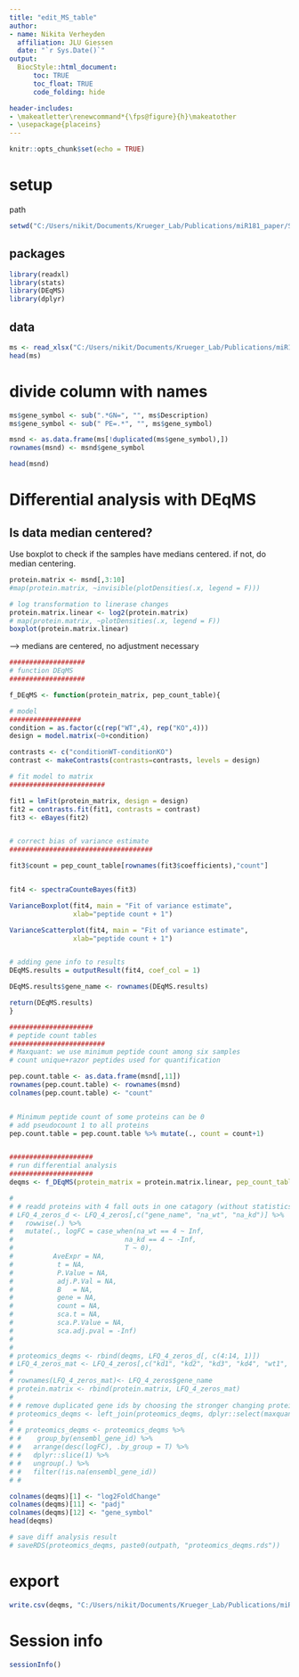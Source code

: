 ```yaml
---
title: "edit_MS_table"
author:
- name: Nikita Verheyden
  affiliation: JLU Giessen
  date: "`r Sys.Date()`"
output:
  BiocStyle::html_document:
      toc: TRUE
      toc_float: TRUE
      code_folding: hide

header-includes:
- \makeatletter\renewcommand*{\fps@figure}{h}\makeatother
- \usepackage{placeins}
---
```


```r
knitr::opts_chunk$set(echo = TRUE)
```


# setup

path
```r
setwd("C:/Users/nikit/Documents/Krueger_Lab/Publications/miR181_paper/Supporting_scripts/MS")

```

## packages
```r
library(readxl)
library(stats)
library(DEqMS)
library(dplyr)
```

## data
```r
ms <- read_xlsx("C:/Users/nikit/Documents/Krueger_Lab/Publications/miR181_paper/Supporting_scripts/MS/Massspec_new_mouse_raw.xlsx", sheet = 3)
head(ms)
```

# divide column with names
```r
ms$gene_symbol <- sub(".*GN=", "", ms$Description)
ms$gene_symbol <- sub(" PE=.*", "", ms$gene_symbol)

msnd <- as.data.frame(ms[!duplicated(ms$gene_symbol),])
rownames(msnd) <- msnd$gene_symbol

head(msnd)
```


# Differential analysis with DEqMS

## Is data median centered?

Use boxplot to check if the samples have medians centered. if not, do median centering.

```r
protein.matrix <- msnd[,3:10]
#map(protein.matrix, ~invisible(plotDensities(.x, legend = F)))

# log transformation to linerase changes
protein.matrix.linear <- log2(protein.matrix)
# map(protein.matrix, ~plotDensities(.x, legend = F))
boxplot(protein.matrix.linear)


```
--> medians are centered, no adjustment necessary


```r

###################
# function DEqMS
###################

f_DEqMS <- function(protein_matrix, pep_count_table){

# model
##################
condition = as.factor(c(rep("WT",4), rep("KO",4)))
design = model.matrix(~0+condition)

contrasts <- c("conditionWT-conditionKO")
contrast <- makeContrasts(contrasts=contrasts, levels = design)

# fit model to matrix
########################

fit1 = lmFit(protein_matrix, design = design)
fit2 = contrasts.fit(fit1, contrasts = contrast)
fit3 <- eBayes(fit2)


# correct bias of variance estimate
####################################

fit3$count = pep_count_table[rownames(fit3$coefficients),"count"]


fit4 <- spectraCounteBayes(fit3)

VarianceBoxplot(fit4, main = "Fit of variance estimate",
                xlab="peptide count + 1")

VarianceScatterplot(fit4, main = "Fit of variance estimate",
                xlab="peptide count + 1")


# adding gene info to results
DEqMS.results = outputResult(fit4, coef_col = 1)

DEqMS.results$gene_name <- rownames(DEqMS.results)

return(DEqMS.results)
}

#####################
# peptide count tables
########################
# Maxquant: we use minimum peptide count among six samples
# count unique+razor peptides used for quantification

pep.count.table <- as.data.frame(msnd[,11])
rownames(pep.count.table) <- rownames(msnd)
colnames(pep.count.table) <- "count"


# Minimum peptide count of some proteins can be 0
# add pseudocount 1 to all proteins
pep.count.table = pep.count.table %>% mutate(., count = count+1)


#####################
# run differential analysis
#####################
deqms <- f_DEqMS(protein_matrix = protein.matrix.linear, pep_count_table = pep.count.table)

# 
# # readd proteins with 4 fall outs in one catagory (without statistics)
# LFQ_4_zeros_d <- LFQ_4_zeros[,c("gene_name", "na_wt", "na_kd")] %>%
#   rowwise(.) %>%
#   mutate(., logFC = case_when(na_wt == 4 ~ Inf,
#                            na_kd == 4 ~ -Inf,
#                            T ~ 0), 
#          AveExpr = NA,
#           t = NA, 
#           P.Value = NA,     
#           adj.P.Val = NA,   
#           B   = NA,
#           gene = NA,         
#           count = NA,
#           sca.t = NA,
#           sca.P.Value = NA,
#           sca.adj.pval = -Inf)
# 
# 
# proteomics_deqms <- rbind(deqms, LFQ_4_zeros_d[, c(4:14, 1)])
# LFQ_4_zeros_mat <- LFQ_4_zeros[,c("kd1", "kd2", "kd3", "kd4", "wt1", "wt2", "wt3", "wt4")]
# 
# rownames(LFQ_4_zeros_mat)<- LFQ_4_zeros$gene_name
# protein.matrix <- rbind(protein.matrix, LFQ_4_zeros_mat)
# 
# # remove duplicated gene ids by choosing the stronger changing protein
# proteomics_deqms <- left_join(proteomics_deqms, dplyr::select(maxquant_table, gene_name, ensembl_gene_id), by = c(gene_name = "gene_name"))
# 
# # proteomics_deqms <- proteomics_deqms %>%
# #    group_by(ensembl_gene_id) %>%
# #   arrange(desc(logFC), .by_group = T) %>%
# #   dplyr::slice(1) %>%
# #   ungroup(.) %>%
# #   filter(!is.na(ensembl_gene_id))
# # 

colnames(deqms)[1] <- "log2FoldChange"
colnames(deqms)[11] <- "padj"
colnames(deqms)[12] <- "gene_symbol"
head(deqms)

# save diff analysis result
# saveRDS(proteomics_deqms, paste0(outpath, "proteomics_deqms.rds"))


```




# export
```r
write.csv(deqms, "C:/Users/nikit/Documents/Krueger_Lab/Publications/miR181_paper/Figure2/MS_data_MMU_02082023.csv")
```

# Session info
```r
sessionInfo()
```



